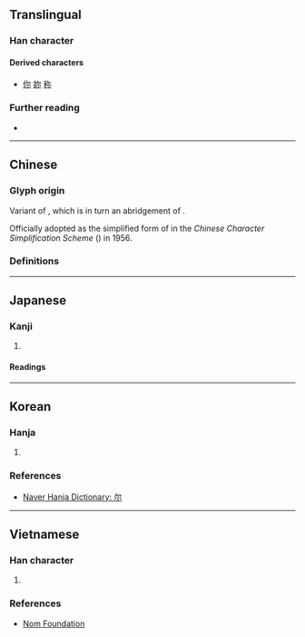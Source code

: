 {{also|爾|尓}}
{{character info}}
==Translingual==

===Han character===
{{Han char|rn=42|rad=小|as=02|sn=5|four=|canj=NF|ids=⿱⺈小}}

====Derived characters====
* [[你]] [[妳]] [[称]]

===Further reading===
* {{Han ref|kx=0297.011|dkj=07479|dj=0591.030|hdz=10562.030|uh=5C14|ud=23572}}

----

==Chinese==

===Glyph origin===
Variant of {{zh-l|*尒}}, which is in turn an abridgement of {{zh-l|*爾}}.

Officially adopted as the simplified form of {{zh-l|*爾}} in the ''Chinese Character Simplification Scheme'' ({{w2|zh|pref=《|s:漢字簡化方案|漢字簡化方案|suf=》}}) in 1956.

===Definitions===
{{zh-see|爾|sv}}

----

==Japanese==

===Kanji===
{{ja-kanji|grade=|rs=小02}}

# {{altform|ja|爾}}

====Readings====
{{ja-readings
|goon=に
|kanon=じ
|kun=なんじ<なんぢ,そ-れ,そ-の<!--,しか-り-->
}}

----

==Korean==

===Hanja===
{{ko-hanja|너|이}}

# {{rfdef|ko|sort=小02}}

===References===
* [https://hanja.dict.naver.com/hanja?q=尔 Naver Hanja Dictionary: 尔]

----

==Vietnamese==

===Han character===
{{vi-readings|hanviet=nhĩ,nễ|nom=ne,nhĩ,nhẽ,nẻ,nể}}

# {{rfdef|vi|sort=小02}}

===References===
* [http://nomfoundation.org/common/nom_details.php?codepoint=5C14 Nom Foundation]